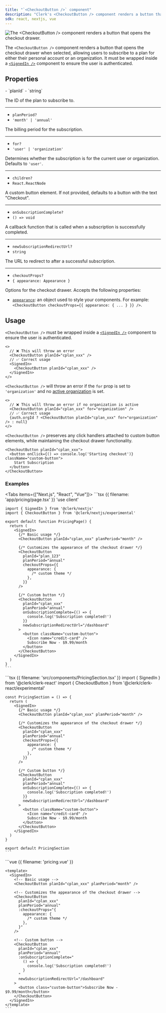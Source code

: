 ```yaml
---
title: "`<CheckoutButton />` component"
description: "Clerk's <CheckoutButton /> component renders a button that opens the checkout drawer for plan subscriptions."
sdk: react, nextjs, vue
---
```


![The \<CheckoutButton /> component renders a button that opens the checkout drawer.](/docs/images/ui-components/checkout.png)

The `<CheckoutButton />` component renders a button that opens the checkout drawer when selected, allowing users to subscribe to a plan for either their personal account or an organization. It must be wrapped inside a [`<SignedIn />`](/docs/components/control/signed-in) component to ensure the user is authenticated.

<Include src="_partials/billing/api-experimental" />

## Properties

<Properties>
  - `planId`
  - `string`

  The ID of the plan to subscribe to.

  ---

  - `planPeriod?`
  - `'month' | 'annual'`

  The billing period for the subscription.

  ---

  - `for?`
  - `'user' | 'organization'`

  Determines whether the subscription is for the current user or organization. Defaults to `'user'`.

  ---

  - `children?`
  - `React.ReactNode`

  A custom button element. If not provided, defaults to a button with the text "Checkout".

  ---

  - `onSubscriptionComplete?`
  - `() => void`

  A callback function that is called when a subscription is successfully completed.

  ---

  - `newSubscriptionRedirectUrl?`
  - `string`

  The URL to redirect to after a successful subscription.

  ---

  - `checkoutProps?`
  - `{ appearance: Appearance }`

  Options for the checkout drawer. Accepts the following properties:

  - [`appearance`](/docs/customization/overview): an object used to style your components. For example: `<CheckoutButton checkoutProps={{ appearance: { ... } }} />`.
</Properties>

## Usage

`<CheckoutButton />` must be wrapped inside a [`<SignedIn />`](/docs/components/control/signed-in) component to ensure the user is authenticated.

```tsx
<>
  // ❌ This will throw an error
  <CheckoutButton planId="cplan_xxx" />
  // ✅ Correct usage
  <SignedIn>
    <CheckoutButton planId="cplan_xxx" />
  </SignedIn>
</>
```

`<CheckoutButton />` will throw an error if the `for` prop is set to `'organization'` and no [active organization](!active-organization) is set.

```tsx
<>
  // ❌ This will throw an error if no organization is active
  <CheckoutButton planId="cplan_xxx" for="organization" />
  // ✅ Correct usage
  {auth.orgId ? <CheckoutButton planId="cplan_xxx" for="organization" /> : null}
</>
```

`<CheckoutButton />` preserves any click handlers attached to custom button elements, while maintaining the checkout drawer functionality.

```tsx
<CheckoutButton planId="cplan_xxx">
  <button onClick={() => console.log('Starting checkout')} className="custom-button">
    Start Subscription
  </button>
</CheckoutButton>
```

### Examples

<Tabs items={["Next.js", "React", "Vue"]}>
  <Tab>
    ```tsx {{ filename: 'app/pricing/page.tsx' }}
    'use client'

    import { SignedIn } from '@clerk/nextjs'
    import { CheckoutButton } from '@clerk/nextjs/experimental'

    export default function PricingPage() {
      return (
        <SignedIn>
          {/* Basic usage */}
          <CheckoutButton planId="cplan_xxx" planPeriod="month" />

          {/* Customizes the appearance of the checkout drawer */}
          <CheckoutButton
            planId="plan_123"
            planPeriod="annual"
            checkoutProps={{
              appearance: {
                /* custom theme */
              },
            }}
          />

          {/* Custom button */}
          <CheckoutButton
            planId="cplan_xxx"
            planPeriod="annual"
            onSubscriptionComplete={() => {
              console.log('Subscription completed!')
            }}
            newSubscriptionRedirectUrl="/dashboard"
          >
            <button className="custom-button">
              <Icon name="credit-card" />
              Subscribe Now - $9.99/month
            </button>
          </CheckoutButton>
        </SignedIn>
      )
    }
    ```
  </Tab>

  <Tab>
    ```tsx {{ filename: 'src/components/PricingSection.tsx' }}
    import { SignedIn } from '@clerk/clerk-react'
    import { CheckoutButton } from '@clerk/clerk-react/experimental'

    const PricingSection = () => {
      return (
        <SignedIn>
          {/* Basic usage */}
          <CheckoutButton planId="cplan_xxx" planPeriod="month" />

          {/* Customizes the appearance of the checkout drawer */}
          <CheckoutButton
            planId="cplan_xxx"
            planPeriod="annual"
            checkoutProps={{
              appearance: {
                /* custom theme */
              },
            }}
          />

          {/* Custom button */}
          <CheckoutButton
            planId="cplan_xxx"
            planPeriod="annual"
            onSubscriptionComplete={() => {
              console.log('Subscription completed!')
            }}
            newSubscriptionRedirectUrl="/dashboard"
          >
            <button className="custom-button">
              <Icon name="credit-card" />
              Subscribe Now - $9.99/month
            </button>
          </CheckoutButton>
        </SignedIn>
      )
    }

    export default PricingSection
    ```
  </Tab>

  <Tab>
    ```vue {{ filename: 'pricing.vue' }}
    <script setup lang="ts">
    import { SignedIn } from '@clerk/vue'
    import { CheckoutButton } from '@clerk/vue/experimental'
    </script>

    <template>
      <SignedIn>
        <!-- Basic usage -->
        <CheckoutButton planId="cplan_xxx" planPeriod="month" />

        <!-- Customizes the appearance of the checkout drawer -->
        <CheckoutButton
          planId="cplan_xxx"
          planPeriod="annual"
          :checkoutProps="{
            appearance: {
              /* custom theme */
            },
          }"
        />

        <!-- Custom button -->
        <CheckoutButton
          planId="cplan_xxx"
          planPeriod="annual"
          :onSubscriptionComplete="
            () => {
              console.log('Subscription completed!')
            }
          "
          newSubscriptionRedirectUrl="/dashboard"
        >
          <button class="custom-button">Subscribe Now - $9.99/month</button>
        </CheckoutButton>
      </SignedIn>
    </template>
    ```
  </Tab>
</Tabs>
